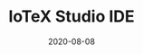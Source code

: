 ---
title: IoTeX Studio IDE
category: Project
tag: IDE,Developers,Smart Contracts
status: publish
date: 2020-08-08
slug: An online IDE for writing, testing, and deploying IoTeX smart contracts and DApps
website: https://ide.iotex.io
twitter:
logo: /img/IoTeX Studio IDE.png
featured_img: https://wp.gcap1.iotex.io/wp-content/uploads/2020/09/studio-header.png
telegram:
---